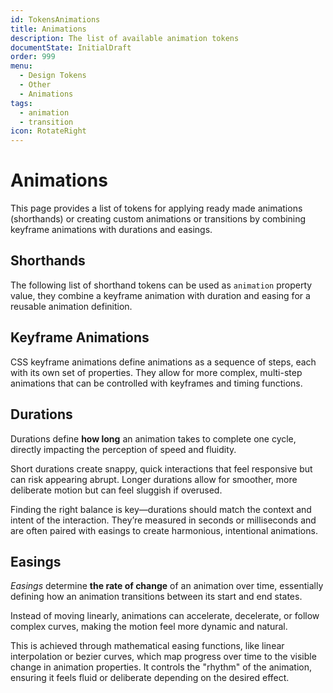 ```yaml
---
id: TokensAnimations
title: Animations
description: The list of available animation tokens
documentState: InitialDraft
order: 999
menu:
  - Design Tokens
  - Other
  - Animations
tags:
  - animation
  - transition
icon: RotateRight
---
```


# Animations

This page provides a list of tokens for applying ready made animations
(shorthands) or creating custom animations or transitions by combining keyframe
animations with durations and easings.

## Shorthands

The following list of shorthand tokens can be used as `animation` property
value, they combine a keyframe animation with duration and easing for a reusable
animation definition.

<GenericTokenTableDemo category="animations" demoProperty="animation" />

## Keyframe Animations

CSS keyframe animations define animations as a sequence of steps, each with its
own set of properties. They allow for more complex, multi-step animations that
can be controlled with keyframes and timing functions.

<KeyframeTokenDemo />

## Durations

Durations define **how long** an animation takes to complete one cycle, directly
impacting the perception of speed and fluidity.

Short durations create snappy, quick interactions that feel responsive but can
risk appearing abrupt. Longer durations allow for smoother, more deliberate
motion but can feel sluggish if overused.

Finding the right balance is key—durations should match the context and intent
of the interaction. They’re measured in seconds or milliseconds and are often
paired with easings to create harmonious, intentional animations.

<DurationTokenDemo />

## Easings

_Easings_ determine **the rate of change** of an animation over time,
essentially defining how an animation transitions between its start and end
states.

Instead of moving linearly, animations can accelerate, decelerate, or follow
complex curves, making the motion feel more dynamic and natural.

This is achieved through mathematical easing functions, like linear
interpolation or bezier curves, which map progress over time to the visible
change in animation properties. It controls the "rhythm" of the animation,
ensuring it feels fluid or deliberate depending on the desired effect.

<EasingTokenDemo />
